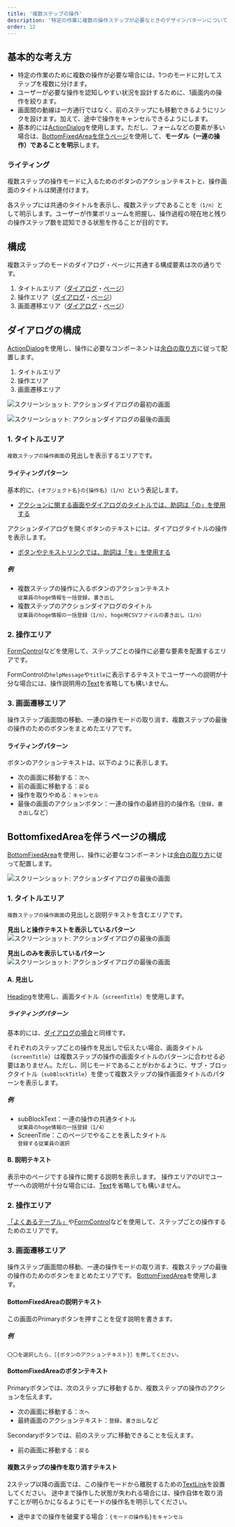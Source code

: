 ```yaml
---
title: '複数ステップの操作'
description: '特定の作業に複数の操作ステップが必要なときのデザインパターンについて説明します。'
order: 12
---
```


## 基本的な考え方
- 特定の作業のために複数の操作が必要な場合には、1つのモードに対してステップを複数に分けます。  
- ユーザーが必要な操作を認知しやすい状況を設計するために、1画面内の操作を絞ります。
- 画面間の動線は一方通行ではなく、前のステップにも移動できるようにリンクを設けます。加えて、途中で操作をキャンセルできるようにします。
- 基本的には[ActionDialog](#h2-2)を使用します。ただし、フォームなどの要素が多い場合は、[BottomFixedAreaを伴うページ](#h2-3)を使用して、**モーダル（一連の操作）であることを明示**します。

### ライティング
複数ステップの操作モードに入るためのボタンのアクションテキストと、操作画面のタイトルは関連付けます。

各ステップには共通のタイトルを表示し、複数ステップであることを`（1/n）`として明示します。ユーザーが作業ボリュームを把握し、操作過程の現在地と残りの操作ステップ数を認知できる状態を作ることが目的です。

## 構成
複数ステップのモードのダイアログ・ページに共通する構成要素は次の通りです。
<!-- textlint-disable -->
1. タイトルエリア（[ダイアログ](#h3-1)・[ページ](#h3-6)）
2. 操作エリア（[ダイアログ](#h3-2)・[ページ](#h3-7)）
3. 画面遷移エリア（[ダイアログ](#h3-3)・[ページ](#h3-8)）

## ダイアログの構成
[ActionDialog](/products/components/dialog/#h3-1)を使用し、操作に必要なコンポーネントは[余白の取り方](/products/design-patterns/spacing-layout-pattern/)に従って配置します。  

1. タイトルエリア
2. 操作エリア
3. 画面遷移エリア

![スクリーンショット: アクションダイアログの最初の画面](./images/wizard/wizard-dialog-1st.png)

![スクリーンショット: アクションダイアログの最後の画面](./images/wizard/wizard-dialog-action.png)

### 1. タイトルエリア
`複数ステップの操作画面`の見出しを表示するエリアです。

#### ライティングパターン
基本的に、`{オブジェクト名}の{操作名}（1/n）`という表記します。
- [アクションに関する画面やダイアログのタイトルでは、助詞は「の」を使用する](../../../products/contents/app-writing/#h2-3)

アクションダイアログを開くボタンのテキストには、ダイアログタイトルの操作を表示します。  
- [ボタンやテキストリンクでは、助詞は「を」を使用する](../../../products/contents/app-writing/#h2-4)

##### 例
- 複数ステップの操作に入るボタンのアクションテキスト  
 `従業員のhoge情報を一括登録`、`書き出し`
- 複数ステップのアクションダイアログのタイトル  
`従業員のhoge情報の一括登録（1/n）`、`hoge用CSVファイルの書き出し（1/n）`


### 2. 操作エリア
[FormControl](/products/components/form-control/)などを使用して、ステップごとの操作に必要な要素を配置するエリアです。

FormControlの`helpMessage`や`title`に表示するテキストでユーザーへの説明が十分な場合には、操作説明用の[Text](/products/components/text/)を省略しても構いません。

### 3. 画面遷移エリア

操作ステップ画面間の移動、一連の操作モードの取り消す、複数ステップの最後の操作のためのボタンをまとめたエリアです。
<!-- textlint-enable -->

#### ライティングパターン
ボタンのアクションテキストは、以下のように表示します。
- 次の画面に移動する：`次へ`
- 前の画面に移動する：`戻る`
- 操作を取りやめる：`キャンセル`
- 最後の画面のアクションボタン：一連の操作の最終目的の操作名（`登録`、`書き出し`など）

## BottomfixedAreaを伴うページの構成
[BottomFixedArea](/products/components/bottom-fixed-area/)を使用し、操作に必要なコンポーネントは[余白の取り方](/products/design-patterns/spacing-layout-pattern/)に従って配置します。

![スクリーンショット: アクションダイアログの最後の画面](./images/wizard/wizard-page-action.png)

### 1. タイトルエリア
`複数ステップの操作画面`の見出しと説明テキストを含むエリアです。

**見出しと操作テキストを表示しているパターン**
![スクリーンショット: アクションダイアログの最後の画面](./images/wizard/HeadingAndDescription.png)

**見出しのみを表示しているパターン**
![スクリーンショット: アクションダイアログの最後の画面](./images/wizard/PageHeading.png)

#### A. 見出し

[Heading](/products/components/heading/)を使用し、画面タイトル（`screenTitle`）を使用します。

##### ライティングパターン
基本的には、[ダイアログの場合](/products/design-patterns/wizard/#h4-0)と同様です。

それぞれのステップごとの操作を見出しで伝えたい場合、画面タイトル（`screenTitle`）は複数ステップの操作の画面タイトルのパターンに合わせる必要はありません。ただし、同じモードであることがわかるように、サブ・ブロックタイトル（`subBlockTitle`）を使って複数ステップの操作画面タイトルのパターンを表示します。

##### 例
- subBlockText：一連の操作の共通タイトル  
`従業員のhoge情報の一括登録（1/4）`
- ScreenTitle：このページでやることを表したタイトル  
`登録する従業員の選択`

#### B. 説明テキスト
表示中のページでする操作に関する説明を表示します。
操作エリアのUIでユーザーへの説明が十分な場合には、[Text](/products/components/text/)を省略しても構いません。

### 2. 操作エリア
[「よくあるテーブル」](/products/design-patterns/smarthr-table/)や[FormControl](/products/components/form-control/)などを使用して、ステップごとの操作するためのエリアです。

<!-- textlint-disable -->
### 3. 画面遷移エリア

操作ステップ画面間の移動、一連の操作モードの取り消す、複数ステップの最後の操作のためのボタンをまとめたエリアです。
[BottomFixedArea](/products/components/bottom-fixed-area/)を使用します。

<!-- textlint-enable -->

#### BottomFixedAreaの説明テキスト
この画面のPrimaryボタンを押すことを促す説明を書きます。

##### 例
`〇〇を選択したら、［{ボタンのアクションテキスト}］を押してください。`

#### BottomFixedAreaのボタンテキスト
Primaryボタンでは、次のステップに移動するか、複数ステップの操作のアクションを伝えます。
- 次の画面に移動する：`次へ`
- 最終画面のアクションテキスト：`登録`、`書き出し`など

Secondaryボタンでは、前のステップに移動できることを伝えます。
- 前の画面に移動する：`戻る`

#### 複数ステップの操作を取り消すテキスト
2ステップ以降の画面では、この操作モードから離脱するための[TextLink](/products/components/text-link/)を設置してください。
途中まで操作した状態が失われる場合には、操作自体を取り消すことが明らかになるようにモードの操作名を明示してください。

- 途中までの操作を破棄する場合：`{モードの操作名}をキャンセル`
